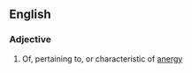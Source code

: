 ==English==

===Adjective===
{{en-adj}}

# Of, pertaining to, or characteristic of [[anergy]]
{{anagrams:en/aceginr}}